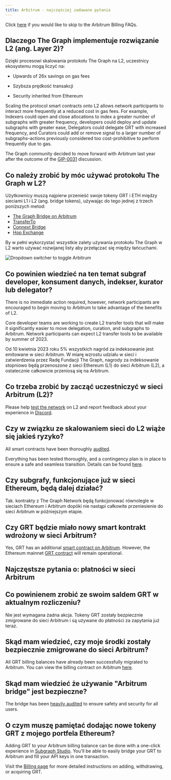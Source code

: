 ```yaml
---
title: Arbitrum - najczęściej zadawane pytania
---
```


Click [here](#billing-on-arbitrum-faqs) if you would like to skip to the Arbitrum Billing FAQs.

## Dlaczego The Graph implementuje rozwiązanie L2 (ang. Layer 2)?

Dzięki procesowi skalowania protokołu The Graph na L2, uczestnicy ekosystemu mogą liczyć na:

- Upwards of 26x savings on gas fees

- Szybsza prędkość transakcji

- Security inherited from Ethereum

Scaling the protocol smart contracts onto L2 allows network participants to interact more frequently at a reduced cost in gas fees. For example, Indexers could open and close allocations to index a greater number of subgraphs with greater frequency, developers could deploy and update subgraphs with greater ease, Delegators could delegate GRT with increased frequency, and Curators could add or remove signal to a larger number of subgraphs–actions previously considered too cost-prohibitive to perform frequently due to gas.

The Graph community decided to move forward with Arbitrum last year after the outcome of the [GIP-0031](https://forum.thegraph.com/t/gip-0031-arbitrum-grt-bridge/3305) discussion.

## Co należy zrobić by móc używać protokołu The Graph w L2?

Użytkownicy muszą najpierw przenieść swoje tokeny GRT i ETH między sieciami L1 i L2 (ang. bridge tokens), używając do tego jednej z trzech poniższych metod:

- [The Graph Bridge on Arbitrum](https://bridge.arbitrum.io/?l2ChainId=42161)
- [TransferTo](https://transferto.xyz/swap)
- [Connext Bridge](https://bridge.connext.network/)
- [Hop Exchange](https://app.hop.exchange/#/send?token=ETH)

By w pełni wykorzystać wszystkie zalety używania protokołu The Graph w L2 warto używać rozwijanej listy aby przełączać się między łańcuchami.

![Dropdown switcher to toggle Arbitrum](/img/arbitrum-screenshot-toggle.png)

## Co powinien wiedzieć na ten temat subgraf developer, konsument danych, indekser, kurator lub delegator?

There is no immediate action required, however, network participants are encouraged to begin moving to Arbitrum to take advantage of the benefits of L2.

Core developer teams are working to create L2 transfer tools that will make it significantly easier to move delegation, curation, and subgraphs to Arbitrum. Network participants can expect L2 transfer tools to be available by summer of 2023.

Od 10 kwietnia 2023 roku 5% wszystkich nagród za indeksowanie jest emitowane w sieci Arbitrum. W miarę wzrostu udziału w sieci i zatwierdzenia przez Radę Fundacji The Graph, nagrody za indeksowanie stopniowo będą przenoszone z sieci Ethereum (L1) do sieci Arbitrum (L2), a ostatecznie całkowicie przeniosą się na Arbitrum.

## Co trzeba zrobić by zacząć uczestniczyć w sieci Arbitrum (L2)?

Please help [test the network](https://testnet.thegraph.com/explorer) on L2 and report feedback about your experience in [Discord](https://discord.gg/graphprotocol).

## Czy w związku ze skalowaniem sieci do L2 wiąże się jakieś ryzyko?

All smart contracts have been thoroughly [audited](https://github.com/graphprotocol/contracts/blob/dev/audits/OpenZeppelin/2022-07-graph-arbitrum-bridge-audit.pdf).

Everything has been tested thoroughly, and a contingency plan is in place to ensure a safe and seamless transition. Details can be found [here](https://forum.thegraph.com/t/gip-0037-the-graph-arbitrum-deployment-with-linear-rewards-minted-in-l2/3551#risks-and-security-considerations-20).

## Czy subgrafy, funkcjonujące już w sieci Ethereum, będą dalej działać?

Tak. kontrakty z The Graph Network będą funkcjonować równolegle w sieciach Ethereum i Arbitrum dopóki nie nastąpi całkowite przeniesienie do sieci Arbitrum w późniejszym etapie.

## Czy GRT będzie miało nowy smart kontrakt wdrożony w sieci Arbitrum?

Yes, GRT has an additional [smart contract on Arbitrum](https://arbiscan.io/address/0x9623063377ad1b27544c965ccd7342f7ea7e88c7). However, the Ethereum mainnet [GRT contract](https://etherscan.io/token/0xc944e90c64b2c07662a292be6244bdf05cda44a7) will remain operational.

## Najczęstsze pytania o: płatności w sieci Arbitrum

## Co powinienem zrobić ze swoim saldem GRT w aktualnym rozliczeniu?

Nie jest wymagana żadna akcja. Tokeny GRT zostały bezpiecznie zmigrowane do sieci Arbitrum i są używane do płatności za zapytania już teraz.

## Skąd mam wiedzieć, czy moje środki zostały bezpiecznie zmigrowane do sieci Arbitrum?

All GRT billing balances have already been successfully migrated to Arbitrum. You can view the billing contract on Arbitrum [here](https://arbiscan.io/address/0x1B07D3344188908Fb6DEcEac381f3eE63C48477a).

## Skąd mam wiedzieć że używanie "Arbitrum bridge" jest bezpieczne?

The bridge has been [heavily audited](https://code4rena.com/contests/2022-10-the-graph-l2-bridge-contest) to ensure safety and security for all users.

## O czym muszę pamiętać dodając nowe tokeny GRT z mojego portfela Ethereum?

Adding GRT to your Arbitrum billing balance can be done with a one-click experience in [Subgraph Studio](https://thegraph.com/studio/). You'll be able to easily bridge your GRT to Arbitrum and fill your API keys in one transaction.

Visit the [Billing page](https://thegraph.com/docs/en/billing/) for more detailed instructions on adding, withdrawing, or acquiring GRT.
